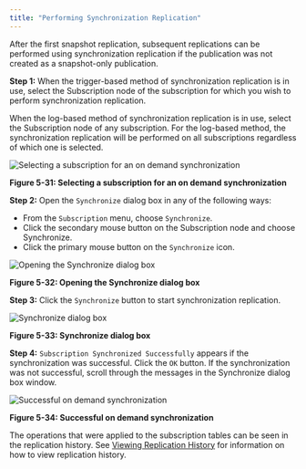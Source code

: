 ```yaml
---
title: "Performing Synchronization Replication"
---
```


<div id="perform_sync_replication" class="registered_link"></div>

After the first snapshot replication, subsequent replications can be performed using synchronization replication if the publication was not created as a snapshot-only publication.

**Step 1:** When the trigger-based method of synchronization replication is in use, select the Subscription node of the subscription for which you wish to perform synchronization replication.

When the log-based method of synchronization replication is in use, select the Subscription node of any subscription. For the log-based method, the synchronization replication will be performed on all subscriptions regardless of which one is selected.

![Selecting a subscription for an on demand synchronization](/../../images/image89.png)

**Figure 5-31: Selecting a subscription for an on demand synchronization**

**Step 2:** Open the `Synchronize` dialog box in any of the following ways:

-   From the `Subscription` menu, choose `Synchronize`.
-   Click the secondary mouse button on the Subscription node and choose Synchronize.
-   Click the primary mouse button on the `Synchronize` icon.

![Opening the Synchronize dialog box](/../../images/image93.png)

**Figure 5-32: Opening the Synchronize dialog box**

**Step 3:** Click the `Synchronize` button to start synchronization replication.

![Synchronize dialog box](/../../images/image91.png)

**Figure 5-33: Synchronize dialog box**

**Step 4:** `Subscription Synchronized Successfully` appears if the synchronization was successful. Click the `OK` button. If the synchronization was not successful, scroll through the messages in the Synchronize dialog box window.

![Successful on demand synchronization](/../../images/image94.png)

**Figure 5-34: Successful on demand synchronization**

The operations that were applied to the subscription tables can be seen in the replication history. See [Viewing Replication History](../../07_common_operations/04_view_replication_history/#view_replication_history) for information on how to view replication history.
